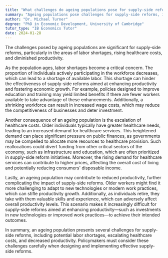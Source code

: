 ```yaml
---
title: "What challenges do ageing populations pose for supply-side reforms?"
summary: "Ageing populations pose challenges for supply-side reforms, including labour shortages, increased healthcare costs, and reduced productivity."
author: "Dr. Michael Turner"
degree: "PhD in Economic Development, University of Cambridge"
tutor_type: "IB Economics Tutor"
date: 2024-01-28
---
```


The challenges posed by ageing populations are significant for supply-side reforms, particularly in the areas of labor shortages, rising healthcare costs, and diminished productivity.

As the population ages, labor shortages become a critical concern. The proportion of individuals actively participating in the workforce decreases, which can lead to a shortage of available labor. This shortage can hinder the effectiveness of supply-side reforms aimed at enhancing productivity and fostering economic growth. For example, policies designed to improve education and training may yield limited benefits if there are fewer workers available to take advantage of these enhancements. Additionally, a shrinking workforce can result in increased wage costs, which may reduce the competitiveness of businesses and deter investment.

Another consequence of an ageing population is the escalation of healthcare costs. Older individuals typically have greater healthcare needs, leading to an increased demand for healthcare services. This heightened demand can place significant pressure on public finances, as governments may be compelled to allocate more resources to healthcare provision. Such reallocations could divert funding from other critical sectors of the economy, such as infrastructure and education, which are often prioritized in supply-side reform initiatives. Moreover, the rising demand for healthcare services can contribute to higher prices, affecting the overall cost of living and potentially reducing consumers' disposable income.

Lastly, an ageing population may contribute to reduced productivity, further complicating the impact of supply-side reforms. Older workers might find it more challenging to adapt to new technologies or modern work practices, which can stifle productivity growth. Additionally, as individuals retire, they take with them valuable skills and experience, which can adversely affect overall productivity levels. This scenario makes it increasingly difficult for supply-side reforms aimed at enhancing productivity—such as investments in new technologies or improved work practices—to achieve their intended outcomes.

In summary, an ageing population presents several challenges for supply-side reforms, including potential labor shortages, escalating healthcare costs, and decreased productivity. Policymakers must consider these challenges carefully when designing and implementing effective supply-side reforms.
    